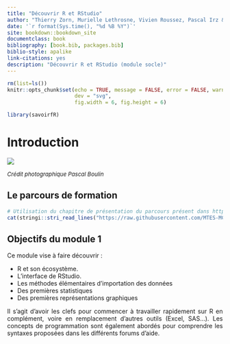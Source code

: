 ```yaml
---
title: "Découvrir R et RStudio"
author: "Thierry Zorn, Murielle Lethrosne, Vivien Roussez, Pascal Irz & Nicolas Torterotot"
date: '`r format(Sys.time(), "%d %B %Y")`'
site: bookdown::bookdown_site
documentclass: book
bibliography: [book.bib, packages.bib]
biblio-style: apalike
link-citations: yes
description: "Découvrir R et RStudio (module socle)"
---
```


```{=html}
<style> 
  body {text-align: justify;}
</style>
```
```r
rm(list=ls())
knitr::opts_chunk$set(echo = TRUE, message = FALSE, error = FALSE, warning = FALSE,
                      dev = "svg",
                      fig.width = 6, fig.height = 6)

library(savoirfR)
```

# Introduction

![](images/grenouille.jpg)

<font size="2"> *Crédit photographique Pascal Boulin* </font>

## Le parcours de formation

```r
# Utilisation du chapitre de présentation du parcours présent dans https://github.com/MTES-MCT/parcours-r
cat(stringi::stri_read_lines("https://raw.githubusercontent.com/MTES-MCT/parcours-r/master/parties_communes/le_parcours_R.Rmd", encoding = "UTF-8"), sep = "\n")

```


## Objectifs du module 1

Ce module vise à faire découvrir :

-   R et son écosystème.  
-   L'interface de RStudio.  
-   Les méthodes élémentaires d'importation des données  
-   Des premières statistiques  
-   Des premières représentations graphiques  

Il s'agit d'avoir les clefs pour commencer à travailler rapidement sur R en complément, voire en remplacement d'autres outils (Excel, SAS...). Les concepts de programmation sont également abordés pour comprendre les syntaxes proposées dans les différents forums d'aide.
